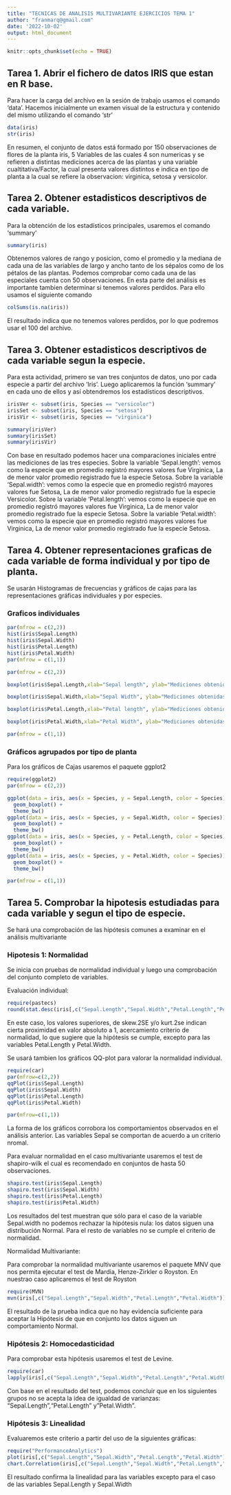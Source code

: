 ```yaml
---
title: "TECNICAS DE ANALISIS MULTIVARIANTE EJERCICIOS TEMA 1"
author: "franmarq@gmail.com"
date: '2022-10-02'
output: html_document
---
```


```r
knitr::opts_chunk$set(echo = TRUE)
```

## Tarea 1. Abrir el fichero de datos IRIS que estan en R base.

Para hacer la carga del archivo en la sesión de trabajo usamos el comando 'data'. Hacemos inicialmente un examen visual de la estructura y contenido del mismo utilizando el comando 'str'

```r
data(iris)
str(iris)
```
En resumen, el conjunto de datos está formado por 150 observaciones de flores de la planta iris, 5 Variables de las cuales 4 son numericas y se refieren a distintas mediciones acerca de las plantas y una variable cualtitativa/Factor, la cual presenta valores distintos e indica en tipo de planta a la cual se refiere la observacion: virginica, setosa y versicolor.


## Tarea 2. Obtener estadisticos descriptivos de cada variable.
Para la obtención de los estadísticos principales, usaremos el comando 'summary' 

```r

summary(iris)
```
Obtenemos valores de rango y posicion, como el promedio y la mediana de cada una de las variables de largo y ancho tanto de los sépalos como de los pétalos de las plantas. Podemos comprobar como cada una de las especiales cuenta con 50 observaciones.
En esta parte del análisis es importante tambien determinar si tenemos valores perdidos. Para ello usamos el siguiente comando

```r
colSums(is.na(iris))
```
El resultado indica que no tenemos valores perdidos, por lo que podremos usar el 100 del archivo.


## Tarea 3. Obtener estadisticos descriptivos de cada variable segun la especie.

Para esta actividad, primero se van tres conjuntos de datos, uno por cada especie a partir del archivo 'Iris'. Luego aplicaremos la función 'summary' en cada uno de ellos y así obtendremos los estadísticos descriptivos.

```r
irisVer <- subset(iris, Species == "versicolor")
irisSet <- subset(iris, Species == "setosa")
irisVir <- subset(iris, Species == "virginica")

summary(irisVer)
summary(irisSet)
summary(irisVir)
```
Con base en resultado podemos hacer una comparaciones iniciales entre las mediciones de las tres especies.
Sobre la variable 'Sepal.length': vemos como la especie que en promedio registró mayores valores fue Virginica, La de menor valor promedio registrado fue la especie Setosa.
Sobre la variable 'Sepal.width': vemos como la especie que en promedio registró mayores valores fue Setosa, La de menor valor promedio registrado fue la especie Versicolor.
Sobre la variable 'Petal.length': vemos como la especie que en promedio registró mayores valores fue Virginica, La de menor valor promedio registrado fue la especie Setosa.
Sobre la variable 'Petal.width': vemos como la especie que en promedio registró mayores valores fue Virginica, La de menor valor promedio registrado fue la especie Setosa.


## Tarea 4. Obtener representaciones graficas de cada variable de forma individual y por tipo de planta.

Se usarán Histogramas de frecuencias y gráficos de cajas para las representaciones gráficas individuales y por especies.

### Graficos individuales
```r
par(mfrow = c(2,2))
hist(iris$Sepal.Length)
hist(iris$Sepal.Width)
hist(iris$Petal.Length)
hist(iris$Petal.Width)
par(mfrow = c(1,1))

par(mfrow = c(2,2))

boxplot(iris$Sepal.Length,xlab="Sepal length", ylab="Mediciones obtenidas", main="Distribución de la Variable sepal length")

boxplot(iris$Sepal.Width,xlab="Sepal Width", ylab="Mediciones obtenidas", main="Distribución de la Variable Sepal Width")

boxplot(iris$Petal.Length,xlab="Petal length", ylab="Mediciones obtenidas", main="Distribución de la Variable Petal length")

boxplot(iris$Petal.Width,xlab="Petal Width", ylab="Mediciones obtenidas", main="Distribución de la Variable Petal Width")

par(mfrow = c(1,1))


```
### Gráficos agrupados por tipo de planta

Para los gráficos de Cajas usaremos el paquete ggplot2

```r
require(ggplot2)
par(mfrow = c(2,2))

ggplot(data = iris, aes(x = Species, y = Sepal.Length, color = Species)) +
  geom_boxplot() +
  theme_bw()
ggplot(data = iris, aes(x = Species, y = Sepal.Width, color = Species)) +
  geom_boxplot() +
  theme_bw()
ggplot(data = iris, aes(x = Species, y = Petal.Length, color = Species)) +
  geom_boxplot() +
  theme_bw()
ggplot(data = iris, aes(x = Species, y = Petal.Width, color = Species)) +
  geom_boxplot() +
  theme_bw()

par(mfrow = c(1,1))
```


## Tarea 5. Comprobar la hipotesis estudiadas para cada variable y segun el tipo de especie.

Se hará una comprobación de las hipótesis comunes a examinar en el análisis multivariante    

### Hipotesis 1: Normalidad
Se inicia con pruebas de normalidad individual y luego una comprobación del conjunto completo de variables.

Evaluación individual:

```r
require(pastecs)
round(stat.desc(iris[,c("Sepal.Length","Sepal.Width","Petal.Length","Petal.Width")],basic=FALSE,norm=TRUE),digits=3)


```

En este caso,  los valores superiores, de skew.2SE y/o kurt.2se indican cierta proximidad en valor absoluto a 1, acercamiento criterio de normalidad, lo que sugiere que la hipótesis se cumple, excepto para las variables Petal.Length y Petal.Width.

Se usará tambien los gráficos QQ-plot para valorar la normalidad individual. 

```r
require(car)
par(mfrow=c(2,2))
qqPlot(iris$Sepal.Length)
qqPlot(iris$Sepal.Width)
qqPlot(iris$Petal.Length)
qqPlot(iris$Petal.Width)

par(mfrow=c(1,1))

```

La forma de los gráficos corrobora los comportamientos observados en el análisis anterior. Las variables Sepal se comportan de acuerdo a un criterio nromal.

Para evaluar normalidad en el caso multivariante usaremos el test de shapiro-wilk el cual es recomendado en conjuntos de hasta 50 observaciones. 



```r
shapiro.test(iris$Sepal.Length)
shapiro.test(iris$Sepal.Width)
shapiro.test(iris$Petal.Length)
shapiro.test(iris$Petal.Width)

```
Los resultados del test muestran que sólo para el caso de la variable Sepal.width no podemos rechazar la hipótesis nula: los datos siguen una distribución Normal. Para el resto de variables no se cumple el criterio de normalidad. 

Normalidad Multivariante: 

Para comprobar la normalidad multivariante usaremos el paquete MNV que nos permita ejecutar el test de Mardia, Henze-Zirkler o Royston. En nuestrao caso aplicaremos el test de Royston

```r
require(MVN)
mvn(iris[,c("Sepal.Length","Sepal.Width","Petal.Length","Petal.Width")],mvnTest = "royston",univariateTest = "Lillie")

```

El resultado de la prueba indica que no hay evidencia suficiente para aceptar la Hipótesis de que en conjunto los datos siguen un comportamiento Normal. 


### Hipótesis 2: Homocedasticidad

Para comprobar esta hipótesis usaremos el test de Levine.

```r
require(car)
lapply(iris[,c("Sepal.Length","Sepal.Width","Petal.Length","Petal.Width")],leveneTest,iris$Species)
```
Con base en el resultado del test, podemos concluir que en los siguientes grupos no se acepta la idea de igualdad de varianzas: "Sepal.Length","Petal.Length" y"Petal.Width".


### Hipótesis 3: Linealidad


Evaluaremos este criterio a partir del uso de la siguientes gráficas:

```r
require("PerformanceAnalytics")
plot(iris[,c("Sepal.Length","Sepal.Width","Petal.Length","Petal.Width")], col=iris$Species)
chart.Correlation(iris[,c("Sepal.Length","Sepal.Width","Petal.Length","Petal.Width")], histogram=TRUE,col=iris$Species)

```

El resultado confirma la linealidad para las variables excepto para el caso de las variables Sepal.Length y Sepal.Width



